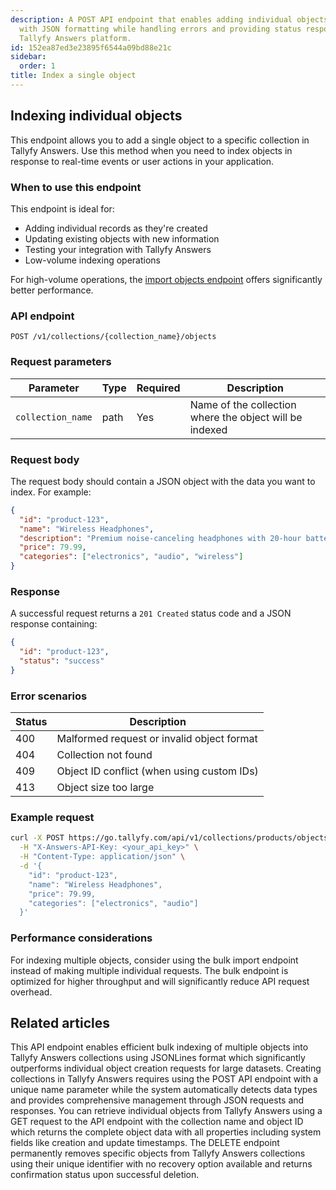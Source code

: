 ```yaml
---
description: A POST API endpoint that enables adding individual objects to collections
  with JSON formatting while handling errors and providing status responses through
  Tallyfy Answers platform.
id: 152ea87ed3e23895f6544a09bd88e21c
sidebar:
  order: 1
title: Index a single object
---
```


## Indexing individual objects

This endpoint allows you to add a single object to a specific collection in Tallyfy Answers. Use this method when you need to index objects in response to real-time events or user actions in your application.

### When to use this endpoint

This endpoint is ideal for:
- Adding individual records as they're created
- Updating existing objects with new information
- Testing your integration with Tallyfy Answers
- Low-volume indexing operations

For high-volume operations, the [import objects endpoint](/products/answers/objects/index-multiple-objects/) offers significantly better performance.

### API endpoint

```
POST /v1/collections/{collection_name}/objects
```

### Request parameters

| Parameter | Type | Required | Description |
|-----------|------|----------|-------------|
| `collection_name` | path | Yes | Name of the collection where the object will be indexed |

### Request body

The request body should contain a JSON object with the data you want to index. For example:

```json
{
  "id": "product-123",
  "name": "Wireless Headphones",
  "description": "Premium noise-canceling headphones with 20-hour battery life",
  "price": 79.99,
  "categories": ["electronics", "audio", "wireless"]
}
```

### Response

A successful request returns a `201 Created` status code and a JSON response containing:

```json
{
  "id": "product-123",
  "status": "success"
}
```

### Error scenarios

| Status | Description |
|--------|-------------|
| 400 | Malformed request or invalid object format |
| 404 | Collection not found |
| 409 | Object ID conflict (when using custom IDs) |
| 413 | Object size too large |

### Example request

```bash
curl -X POST https://go.tallyfy.com/api/v1/collections/products/objects \
  -H "X-Answers-API-Key: <your_api_key>" \
  -H "Content-Type: application/json" \
  -d '{
    "id": "product-123",
    "name": "Wireless Headphones",
    "price": 79.99,
    "categories": ["electronics", "audio"]
  }'
```

### Performance considerations

For indexing multiple objects, consider using the bulk import endpoint instead of making multiple individual requests. The bulk endpoint is optimized for higher throughput and will significantly reduce API request overhead.


<PageTree />


## Related articles
<CardGrid>
<LinkTitleCard header="<b>Objects > Index multiple objects</b>" href="/products/answers/objects/index-multiple-objects/" > This API endpoint enables efficient bulk indexing of multiple objects into Tallyfy Answers collections using JSONLines format which significantly outperforms individual object creation requests for large datasets. </LinkTitleCard>
<LinkTitleCard header="<b>Collections > Create a collection</b>" href="/products/answers/collections/create-collection/" > Creating collections in Tallyfy Answers requires using the POST API endpoint with a unique name parameter while the system automatically detects data types and provides comprehensive management through JSON requests and responses. </LinkTitleCard>
<LinkTitleCard header="<b>Objects > Get an object</b>" href="/products/answers/objects/get-object/" > You can retrieve individual objects from Tallyfy Answers using a GET request to the API endpoint with the collection name and object ID which returns the complete object data with all properties including system fields like creation and update timestamps. </LinkTitleCard>
<LinkTitleCard header="<b>Objects > Delete an object</b>" href="/products/answers/objects/delete-object/" > The DELETE endpoint permanently removes specific objects from Tallyfy Answers collections using their unique identifier with no recovery option available and returns confirmation status upon successful deletion. </LinkTitleCard>
</CardGrid>